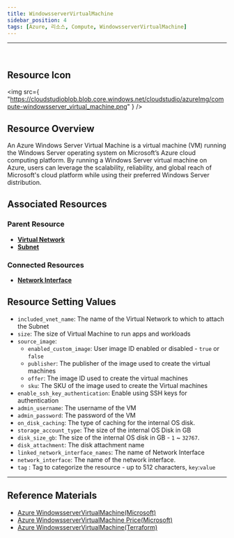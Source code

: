 ```yaml
---
title: WindowsserverVirtualMachine
sidebar_position: 4
tags: [Azure, 리소스, Compute, WindowsserverVirtualMachine]
---
```


<hr />
<br />

## Resource Icon

<img
    src={
        "https://cloudstudioblob.blob.core.windows.net/cloudstudio/azureImg/compute-windowsserver_virtual_machine.png"
    }
/>

## Resource Overview

An Azure Windows Server Virtual Machine is a virtual machine (VM) running the Windows Server operating system on Microsoft’s Azure cloud computing platform. 
By running a Windows Server virtual machine on Azure, users can leverage the scalability, reliability, and global reach of Microsoft's cloud platform while using their preferred Windows Server distribution.
## Associated Resources

### Parent Resource

-   [**Virtual Network**](https://docs.cstudio.app/docs/resource/azure/Network/VirtualNetwork)
-   [**Subnet**](https://docs.cstudio.app/docs/resource/azure/Network/Subnet)

### Connected Resources

-   [**Network Interface**](https://docs.cstudio.app/docs/resource/azure/Network/NetworkInterface)

## Resource Setting Values

- `included_vnet_name`: The name of the Virtual Network to which to attach the Subnet
- `size`: The size of Virtual Machine to run apps and workloads
- `source_image`:
  - `enabled_custom_image`: User image ID enabled or disabled - `true` or `false`
  - `publisher`: The publisher of the image used to create the virtual machines
  - `offer`: The image ID used to create the virtual machines
  - `sku`: The SKU of the image used to create the Virtual machines
- `enable_ssh_key_authentication`: Enable using SSH keys for authentication
- `admin_username`: The username of the VM
- `admin_password`: The password of the VM
- `on_disk_caching`: The type of caching for the internal OS disk.
- `storage_account_type`: The size of the internal OS Disk in GB
- `disk_size_gb`: The size of the internal OS disk in GB - `1` ~ `32767`.
- `disk_attachment`: The disk attachment name
- `linked_network_interface_names`: The name of Network Interface
- `network_interface`: The name of the network interface.
- `tag` : Tag to categorize the resource - up to 512 characters, `key`:`value`

---

## Reference Materials

-   [Azure WindowsserverVirtualMachine(Microsoft)](https://learn.microsoft.com/ko-kr/azure/virtual-machines/overview)
-   [Azure WindowsserverVirtualMachine Price(Microsoft)](https://azure.microsoft.com/en-us/pricing/details/virtual-machines/windows/)
-   [Azure WindowsserverVirtualMachine(Terraform)](https://registry.terraform.io/providers/hashicorp/azurerm/latest/docs/resources/windows_virtual_machine)

